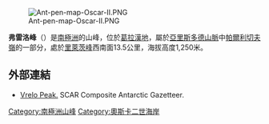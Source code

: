 [[Image:Ant-pen-map-Oscar-II.PNG|thumb]]

'''弗雷洛峰'''（{{lang-en|Vrelo Peak}}）是[[南極洲|南極洲]]的山峰，位於[[葛拉漢地|葛拉漢地]]，屬於[[亞里斯多德山脈|亞里斯多德山脈]]中[[帕爾利切夫嶺|帕爾利切夫嶺]]的一部分，處於[[里萊茨峰|里萊茨峰]]西南面13.5公里，海拔高度1,250米。

{{coord|65|31|00|S|62|41|10|W|display=title}}

==外部連結==
* [https://data.aad.gov.au/aadc/gaz/scar/display_name.cfm?gaz_id=137578 Vrelo Peak.] {{Wayback|url=https://data.aad.gov.au/aadc/gaz/scar/display_name.cfm?gaz_id=137578 |date=20170922101032 }} SCAR Composite Antarctic Gazetteer.

{{DEFAULTSORT:Vrelo Peak}}
[[Category:南極洲山峰|Category:南極洲山峰]]
[[Category:奧斯卡二世海岸|Category:奧斯卡二世海岸]]


{{OscarIICoast-geo-stub}}